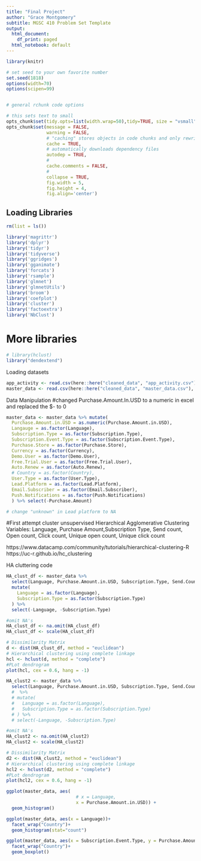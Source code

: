 ```yaml
---
title: "Final Project"
author: "Grace Montgomery"
subtitle: MGSC 410 Problem Set Template
output:
  html_document:
    df_print: paged
  html_notebook: default
---
```


```r
library(knitr)

# set seed to your own favorite number
set.seed(1818)
options(width=70)
options(scipen=99)


# general rchunk code options

# this sets text to small
opts_chunk$set(tidy.opts=list(width.wrap=50),tidy=TRUE, size = "vsmall")  
opts_chunk$set(message = FALSE,                                          
               warning = FALSE,
               # "caching" stores objects in code chunks and only rewrites if you change things
               cache = TRUE,                               
               # automatically downloads dependency files
               autodep = TRUE,
               # 
               cache.comments = FALSE,
               # 
               collapse = TRUE,
               fig.width = 5,  
               fig.height = 4,
               fig.align='center')


```

## Loading Libraries

```r
rm(list = ls())
```

```r
library('magrittr')
library('dplyr')
library('tidyr')
library('tidyverse')
library('ggridges')
library('gganimate')
library('forcats')
library('rsample')
library('glmnet')
library('glmnetUtils')
library('broom')
library('coefplot')
library('cluster')
library('factoextra')
library('NbClust')

```

# More libraries 
```r
# library(hclust)
library("dendextend")

```


Loading datasets

```r
app_activity <- read.csv(here::here("cleaned_data", "app_activity.csv"))
master_data <- read.csv(here::here("cleaned_data", "master_data.csv"), na.strings = "NULL")
```

Data Manipulation
#changed Purchase.Amount.In.USD to a numeric in excel and replaced the $- to 0
```r
master_data <- master_data %>% mutate(
  Purchase.Amount.in.USD = as.numeric(Purchase.Amount.in.USD),
  Langauge = as.factor(Language),
  Subscription.Type = as.factor(Subscription.Type),
  Subscription.Event.Type = as.factor(Subscription.Event.Type),
  Purchase.Store = as.factor(Purchase.Store),
  Currency = as.factor(Currency),
  Demo.User = as.factor(Demo.User),
  Free.Trial.User = as.factor(Free.Trial.User),
  Auto.Renew = as.factor(Auto.Renew),
  # Country = as.factor(Country),
  User.Type = as.factor(User.Type),
  Lead.Platform = as.factor(Lead.Platform),
  Email.Subscriber = as.factor(Email.Subscriber),
  Push.Notifications = as.factor(Push.Notifications)
  ) %>% select(-Purchase.Amount)

# change "unknown" in Lead platform to NA
```

#First attempt cluster unsupervised Hierarchical Agglomerative Clustering
Variables: Language, Purchase Amount,Subscription Type, Send count, Open count, Click count, Unique open count, Unique click count

https://www.datacamp.com/community/tutorials/hierarchical-clustering-R
https://uc-r.github.io/hc_clustering

HA cluttering code
```r

HA_clust_df <- master_data %>% 
  select(Language, Purchase.Amount.in.USD, Subscription.Type, Send.Count, Open.Count, Click.Count, Unique.Open.Count, Unique.Click.Count) %>% 
  mutate(
    Language = as.factor(Language),
    Subscription.Type = as.factor(Subscription.Type)
  ) %>% 
  select(-Language, -Subscription.Type)

#omit NA's
HA_clust_df <- na.omit(HA_clust_df)
HA_clust_df <- scale(HA_clust_df)

```


```r
# Dissimilarity Matrix
d <- dist(HA_clust_df, method = "euclidean")
# Hierarchical clustering using complete linkage
hcl <- hclust(d, method = "complete")
#PLot dendrogram
plot(hcl, cex = 0.6, hang = -1)

```

```r

HA_clust2 <- master_data %>% 
  select(Language, Purchase.Amount.in.USD, Subscription.Type, Send.Count, Open.Count, Click.Count, Unique.Open.Count, Unique.Click.Count) 
  #  %>% 
  # mutate(
  #   Language = as.factor(Language),
  #   Subscription.Type = as.factor(Subscription.Type)
  # ) %>% 
  # select(-Language, -Subscription.Type)

#omit NA's
HA_clust2 <- na.omit(HA_clust2)
HA_clust2 <- scale(HA_clust2)

```


```r
# Dissimilarity Matrix
d2 <- dist(HA_clust2, method = "euclidean")
# Hierarchical clustering using complete linkage
hcl2 <- hclust(d2, method = "complete")
#PLot dendrogram
plot(hcl2, cex = 0.6, hang = -1)

```
```r

ggplot(master_data, aes(
                          # x = Language,
                          x = Purchase.Amount.in.USD)) +
  geom_histogram()

```

```r

ggplot(master_data, aes(x = Language))+
  facet_wrap("Country")+
  geom_histogram(stat="count")

```

```r

ggplot(master_data, aes(x = Subscription.Event.Type, y = Purchase.Amount.in.USD))+
  facet_wrap("Country")+
  geom_boxplot()

```



















